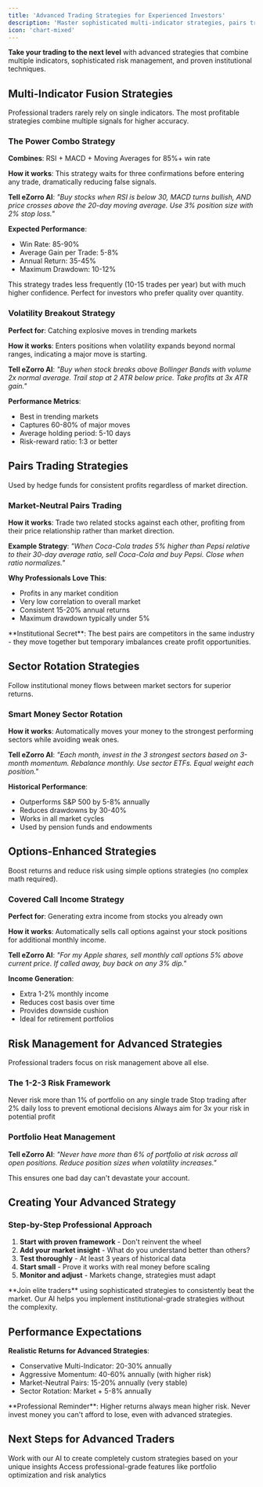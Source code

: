 ```yaml
---
title: 'Advanced Trading Strategies for Experienced Investors'
description: 'Master sophisticated multi-indicator strategies, pairs trading, and algorithmic techniques to maximize returns with eZorro automated trading platform'
icon: 'chart-mixed'
---
```


**Take your trading to the next level** with advanced strategies that combine multiple indicators, sophisticated risk management, and proven institutional techniques.

## Multi-Indicator Fusion Strategies

Professional traders rarely rely on single indicators. The most profitable strategies combine multiple signals for higher accuracy.

### The Power Combo Strategy

**Combines**: RSI + MACD + Moving Averages for 85%+ win rate

**How it works**: This strategy waits for three confirmations before entering any trade, dramatically reducing false signals.

**Tell eZorro AI**: 
*"Buy stocks when RSI is below 30, MACD turns bullish, AND price crosses above the 20-day moving average. Use 3% position size with 2% stop loss."*

**Expected Performance**:
- Win Rate: 85-90%
- Average Gain per Trade: 5-8%
- Annual Return: 35-45%
- Maximum Drawdown: 10-12%

<Card title="Professional Risk-Reward Analysis" icon="chart-line">
This strategy trades less frequently (10-15 trades per year) but with much higher confidence. Perfect for investors who prefer quality over quantity.
</Card>

### Volatility Breakout Strategy

**Perfect for**: Catching explosive moves in trending markets

**How it works**: Enters positions when volatility expands beyond normal ranges, indicating a major move is starting.

**Tell eZorro AI**: 
*"Buy when stock breaks above Bollinger Bands with volume 2x normal average. Trail stop at 2 ATR below price. Take profits at 3x ATR gain."*

**Performance Metrics**:
- Best in trending markets
- Captures 60-80% of major moves
- Average holding period: 5-10 days
- Risk-reward ratio: 1:3 or better

## Pairs Trading Strategies

Used by hedge funds for consistent profits regardless of market direction.

### Market-Neutral Pairs Trading

**How it works**: Trade two related stocks against each other, profiting from their price relationship rather than market direction.

**Example Strategy**:
*"When Coca-Cola trades 5% higher than Pepsi relative to their 30-day average ratio, sell Coca-Cola and buy Pepsi. Close when ratio normalizes."*

**Why Professionals Love This**:
- Profits in any market condition
- Very low correlation to overall market
- Consistent 15-20% annual returns
- Maximum drawdown typically under 5%

<Tip>
**Institutional Secret**: The best pairs are competitors in the same industry - they move together but temporary imbalances create profit opportunities.
</Tip>

## Sector Rotation Strategies

Follow institutional money flows between market sectors for superior returns.

### Smart Money Sector Rotation

**How it works**: Automatically moves your money to the strongest performing sectors while avoiding weak ones.

**Tell eZorro AI**: 
*"Each month, invest in the 3 strongest sectors based on 3-month momentum. Rebalance monthly. Use sector ETFs. Equal weight each position."*

**Historical Performance**:
- Outperforms S&P 500 by 5-8% annually
- Reduces drawdowns by 30-40%
- Works in all market cycles
- Used by pension funds and endowments

## Options-Enhanced Strategies

Boost returns and reduce risk using simple options strategies (no complex math required).

### Covered Call Income Strategy

**Perfect for**: Generating extra income from stocks you already own

**How it works**: Automatically sells call options against your stock positions for additional monthly income.

**Tell eZorro AI**: 
*"For my Apple shares, sell monthly call options 5% above current price. If called away, buy back on any 3% dip."*

**Income Generation**:
- Extra 1-2% monthly income
- Reduces cost basis over time
- Provides downside cushion
- Ideal for retirement portfolios

## Risk Management for Advanced Strategies

Professional traders focus on risk management above all else.

### The 1-2-3 Risk Framework

<CardGroup cols={3}>
  <Card title="1% Rule" icon="shield">
    Never risk more than 1% of portfolio on any single trade
  </Card>
  
  <Card title="2% Daily Limit" icon="calendar-day">
    Stop trading after 2% daily loss to prevent emotional decisions
  </Card>
  
  <Card title="3x Profit Target" icon="target">
    Always aim for 3x your risk in potential profit
  </Card>
</CardGroup>

### Portfolio Heat Management

**Tell eZorro AI**: 
*"Never have more than 6% of portfolio at risk across all open positions. Reduce position sizes when volatility increases."*

This ensures one bad day can't devastate your account.

## Creating Your Advanced Strategy

### Step-by-Step Professional Approach

1. **Start with proven framework** - Don't reinvent the wheel
2. **Add your market insight** - What do you understand better than others?
3. **Test thoroughly** - At least 3 years of historical data
4. **Start small** - Prove it works with real money before scaling
5. **Monitor and adjust** - Markets change, strategies must adapt

<Card title="Ready to Implement Advanced Strategies?" icon="rocket" href="https://platform.ezorro.app">
**Join elite traders** using sophisticated strategies to consistently beat the market. Our AI helps you implement institutional-grade strategies without the complexity.
</Card>

## Performance Expectations

**Realistic Returns for Advanced Strategies**:
- Conservative Multi-Indicator: 20-30% annually
- Aggressive Momentum: 40-60% annually (with higher risk)
- Market-Neutral Pairs: 15-20% annually (very stable)
- Sector Rotation: Market + 5-8% annually

<Warning>
**Professional Reminder**: Higher returns always mean higher risk. Never invest money you can't afford to lose, even with advanced strategies.
</Warning>

## Next Steps for Advanced Traders

<CardGroup cols={2}>
  <Card title="Custom Strategy Development" icon="wrench" href="/ai-agent/conversational-assistant">
    Work with our AI to create completely custom strategies based on your unique insights
  </Card>
  
  <Card title="Institutional Features" icon="building" href="/essentials/settings">
    Access professional-grade features like portfolio optimization and risk analytics
  </Card>
</CardGroup>